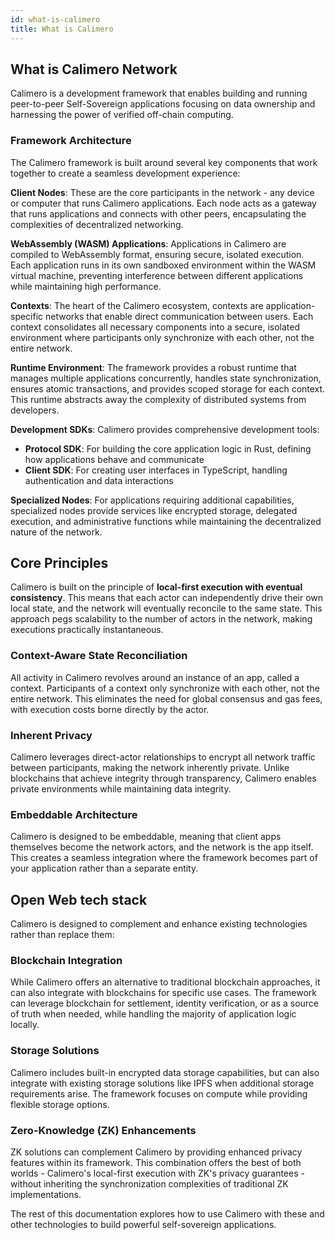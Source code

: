 ```yaml
---
id: what-is-calimero
title: What is Calimero
---
```


## What is Calimero Network

Calimero is a development framework that enables building and running
peer-to-peer Self-Sovereign applications focusing on data ownership and
harnessing the power of verified off-chain computing.

### Framework Architecture

The Calimero framework is built around several key components that work together
to create a seamless development experience:

**Client Nodes**: These are the core participants in the network - any device or
computer that runs Calimero applications. Each node acts as a gateway that runs
applications and connects with other peers, encapsulating the complexities of
decentralized networking.

**WebAssembly (WASM) Applications**: Applications in Calimero are compiled to
WebAssembly format, ensuring secure, isolated execution. Each application runs
in its own sandboxed environment within the WASM virtual machine, preventing
interference between different applications while maintaining high performance.

**Contexts**: The heart of the Calimero ecosystem, contexts are
application-specific networks that enable direct communication between users.
Each context consolidates all necessary components into a secure, isolated
environment where participants only synchronize with each other, not the entire
network.

**Runtime Environment**: The framework provides a robust runtime that manages
multiple applications concurrently, handles state synchronization, ensures
atomic transactions, and provides scoped storage for each context. This runtime
abstracts away the complexity of distributed systems from developers.

**Development SDKs**: Calimero provides comprehensive development tools:

- **Protocol SDK**: For building the core application logic in Rust, defining
  how applications behave and communicate
- **Client SDK**: For creating user interfaces in TypeScript, handling
  authentication and data interactions

**Specialized Nodes**: For applications requiring additional capabilities,
specialized nodes provide services like encrypted storage, delegated execution,
and administrative functions while maintaining the decentralized nature of the
network.

## Core Principles

Calimero is built on the principle of **local-first execution with eventual
consistency**. This means that each actor can independently drive their own
local state, and the network will eventually reconcile to the same state. This
approach pegs scalability to the number of actors in the network, making
executions practically instantaneous.

### Context-Aware State Reconciliation

All activity in Calimero revolves around an instance of an app, called a
context. Participants of a context only synchronize with each other, not the
entire network. This eliminates the need for global consensus and gas fees, with
execution costs borne directly by the actor.

### Inherent Privacy

Calimero leverages direct-actor relationships to encrypt all network traffic
between participants, making the network inherently private. Unlike blockchains
that achieve integrity through transparency, Calimero enables private
environments while maintaining data integrity.

### Embeddable Architecture

Calimero is designed to be embeddable, meaning that client apps themselves
become the network actors, and the network is the app itself. This creates a
seamless integration where the framework becomes part of your application rather
than a separate entity.

## Open Web tech stack

Calimero is designed to complement and enhance existing technologies rather than
replace them:

### Blockchain Integration

While Calimero offers an alternative to traditional blockchain approaches, it
can also integrate with blockchains for specific use cases. The framework can
leverage blockchain for settlement, identity verification, or as a source of
truth when needed, while handling the majority of application logic locally.

### Storage Solutions

Calimero includes built-in encrypted data storage capabilities, but can also
integrate with existing storage solutions like IPFS when additional storage
requirements arise. The framework focuses on compute while providing flexible
storage options.

### Zero-Knowledge (ZK) Enhancements

ZK solutions can complement Calimero by providing enhanced privacy features
within its framework. This combination offers the best of both worlds -
Calimero's local-first execution with ZK's privacy guarantees - without
inheriting the synchronization complexities of traditional ZK implementations.

The rest of this documentation explores how to use Calimero with these and other
technologies to build powerful self-sovereign applications.
